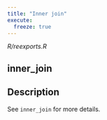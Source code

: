 ```yaml
---
title: "Inner join"
execute:
  freeze: true
---
```


*R/reexports.R*

## inner_join

## Description
See `inner_join` for more details. 











